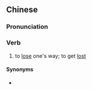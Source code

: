 {{also|荡失路}}
==Chinese==
{{zh-forms|s=荡失路|type=21}}

===Pronunciation===
{{zh-pron
|c=dong6 sat1 lou6
|cat=v
}}

===Verb===
{{zh-verb}}

# {{lb|zh|Cantonese}} to [[lose]] one's way; to get [[lost]]

====Synonyms====
* {{zh-l|迷路}}